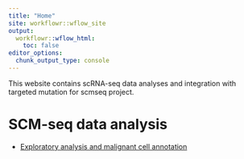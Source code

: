 ```yaml
---
title: "Home"
site: workflowr::wflow_site
output:
  workflowr::wflow_html:
    toc: false
editor_options:
  chunk_output_type: console
---
```


This  website contains scRNA-seq data analyses and integration with targeted mutation for scmseq project.

# SCM-seq data analysis

- [Exploratory analysis and malignant cell annotation](00_malignant_non_malignant_annotations.html)



